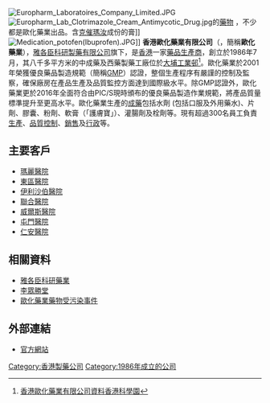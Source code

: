 [[File:Europharm_Laboratoires_Company_Limited.JPG|thumb]] 
[[File:Europharm_Lab_Clotrimazole_Cream_Antimycotic_Drug.jpg|thumb]]的[[藥物|藥物]]
，不少都是歐化藥業出品。含[[克催瑪汝|克催瑪汝]]成份的膏]]
[[File:Medication_potofen(Ibuprofen).JPG|thumb]]]]
'''香港歐化藥業有限公司'''（{{lang-en|'''Europharm Laboratoires Company Limited'''}}，簡稱'''歐化藥業'''），[[雅各臣科研製藥有限公司|雅各臣科研製藥有限公司]]旗下，是[[香港|香港]]一家[[藥品|藥品]][[生產商|生產商]]，創立於1986年7月，其八千多平方米的中成藥及西藥製藥工廠位於[[大埔工業邨|大埔工業邨]]<REF>[https://www.hkstp.org/zh-hk/our-partner-companies/company-directory/company-details/?company=europharm-laboratories-co-ltd 香港歐化藥業有限公司資料][[香港科學園|香港科學園]]</REF>。歐化藥業於2001年榮獲優良藥品製造規範（簡稱[[GMP|GMP]]）認證，整個生產程序有嚴謹的控制及監察，確保廠房在產品生產及品質監控方面達到國際級水平。除GMP認證外，歐化藥業更於2016年全面符合由PIC/S現時頒布的優良藥品製造作業規範，將產品質量標準提升至更高水平。歐化藥業生產的[[成藥|成藥]]包括水劑 (包括口服及外用藥水)、片劑、膠囊、粉劑、軟膏（「護膚寶」）、灌腸劑及栓劑等。現有超過300名員工負責[[生產|生產]]、[[品質控制|品質控制]]、[[銷售|銷售]]及[[行政|行政]]等。

==主要客戶==
* [[瑪麗醫院|瑪麗醫院]]
* [[東區醫院|東區醫院]]
* [[伊利沙伯醫院|伊利沙伯醫院]]
* [[基督教聯合醫院|聯合醫院]]
* [[威爾斯醫院|威爾斯醫院]]
* [[屯門醫院|屯門醫院]]
* [[仁安醫院|仁安醫院]]

== 相關資料 ==
* [[雅各臣科研藥業|雅各臣科研藥業]]
* [[李眾勝堂|李眾勝堂]]
* [[歐化藥業藥物受污染事件|歐化藥業藥物受污染事件]]

== 外部連結 ==
* [https://web.archive.org/web/20150905051020/http://europharm.com.hk/?lang=zh 官方網站]

{{commons|Category:Europharm Laboratoires Co|歐化藥業}}
[[Category:香港製藥公司|Category:香港製藥公司]]
[[Category:1986年成立的公司|Category:1986年成立的公司]]